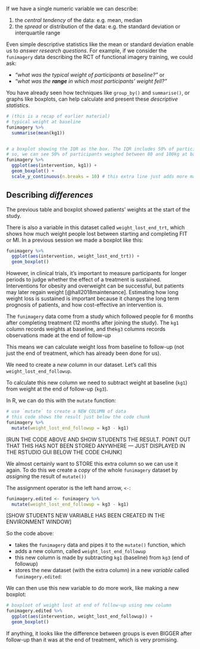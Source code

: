 If we have a single numeric variable we can describe:

1. the *central tendency* of the data: e.g. mean, median
2. the *spread* or distribution of the data: e.g. the standard deviation or interquartile range

Even simple descriptive statistics like the mean or standard deviation enable us to *answer research questions*. For example, if we consider the `funimagery` data describing the RCT of functional imagery training, we could ask:

- *"what was the typical weight of participants at baseline?"* or
- *"what was the **range** in which most participants' weight fell?"*

You have already seen how techniques like `group_by()` and `summarise()`, or graphs like boxplots, can help
calculate and present these *descriptive statistics*.


```r
# (this is a recap of earlier material)
# typical weight at baseline
funimagery %>%
  summarise(mean(kg1))


# a boxplot showing the IQR as the box. The IQR includes 50% of participants
# so, we can see 50% of participants weighed between 80 and 100kg at baseline
funimagery %>%
  ggplot(aes(intervention, kg1)) +
  geom_boxplot() +
  scale_y_continuous(n.breaks = 10) # this extra line just adds more marks on the y axis
```




## Describing *differences*

The previous table and boxplot showed patients' weights at the start of the study.

There is also a variable in this dataset called `weight_lost_end_trt`, which shows how much weight people lost
between starting and completing FIT or MI. In a previous session we made a boxplot like this:

```r
funimagery %>%
  ggplot(aes(intervention, weight_lost_end_trt)) +
  geom_boxplot()
```

However, in clinical trials, it's important to measure participants for longer periods to judge
whether the effect of a treatment is sustained. Interventions for obesity and overweight can be successful, but patients may later regain weight [@hall2018maintenance]. Estimating how long weight loss is sustained is important because it changes the long term prognosis of patients, and how cost-effective an intervention is.

The `funimagery` data come from a study which followed people for 6 months after completing treatment
(12 months after joining the study). The `kg1` column records weights at baseline, and the`kg3` columns
records observations made at the end of follow-up


This means we can calculate weight loss from baseline to follow-up (not just the end of treatment, which has already been done for us).

We need to create a *new column* in our dataset. Let's call this `weight_lost_end_followup`.

To calculate this new column we need to subtract weight at baseline (`kg1`) from weight at the end of follow-up (`kg3`).

In R, we can do this with the `mutate` function:

```r
# use `mutate` to create a NEW COLUMN of data
# this code shows the result just below the code chunk
funimagery %>%
  mutate(weight_lost_end_followup = kg3 - kg1)
```

[RUN THE CODE ABOVE AND SHOW STUDENTS THE RESULT. POINT OUT THAT THIS HAS NOT BEEN STORED
ANYWHERE — JUST DISPLAYED IN THE RSTUDIO GUI BELOW THE CODE CHUNK]


We almost certainly want to STORE this extra column so we can use it again.
To do this we create a *copy* of the whole `funimagery` dataset by *assigning*
the result of `mutate())`

The assignment operator is the left hand arrow, `<-`:

```r
funimagery.edited <- funimagery %>%
  mutate(weight_lost_end_followup = kg3 - kg1)
```


[SHOW STUDENTS NEW VARIABLE HAS BEEN CREATED IN THE ENVIRONMENT WINDOW]

So the code above:

- takes the `funimagery` data and pipes it to the `mutate()` function, which
- adds a new column, called `weight_lost_end_followup`
- this new column is made by subtracting `kg1` (baseline) from `kg3` (end of followup)
- stores the new dataset (with the extra column) in a new *variable* called `funimagery.edited`:



We can then use this new variable to do more work, like making a new boxplot:

```r
# boxploot of weight lost at end of follow-up using new column
funimagery.edited %>%
  ggplot(aes(intervention, weight_lost_end_followup)) +
  geom_boxplot()
```

If anything, it looks like the difference between groups is even BIGGER after follow-up than it was at the end of treatment, which is very promising.
